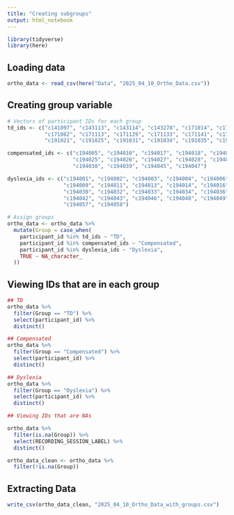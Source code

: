 ```yaml
---
title: "Creating subgroups"
output: html_notebook
---
```


```r
library(tidyverse)
library(here)
```


## Loading data

```r
ortho_data <- read_csv(here("Data", "2025_04_10_Ortho_Data.csv"))
```

## Creating group variable

```r

# Vectors of participant IDs for each group
td_ids <- c("c141097", "c143113", "c143114", "c143278", "c171014", "c171064", "c171071", "c171080",
            "c171082", "c171113", "c171129", "c171133", "c171141", "c171144", "c191018", "c191020",
            "c191021", "c191025", "c191031", "c191034", "c191035", "c191036", "c191060")

compensated_ids <- c("c194005", "c194010", "c194017", "c194018", "c194019", "c194020", "c194022", 
                     "c194025", "c194026", "c194027", "c194028", "c194029", "c194031", "c194035", 
                     "c194038", "c194039", "c194045", "c194047")

dyslexia_ids <- c("c194001", "c194002", "c194003", "c194004", "c194006", "c194007", "c194008", 
                  "c194009", "c194011", "c194013", "c194014", "c194016", "c194021", "c194023", 
                  "c194030", "c194032", "c194033", "c194034", "c194036", "c194040", "c194041", 
                  "c194042", "c194043", "c194046", "c194048", "c194049", "c194051", "c194055", 
                  "c194057", "c194058")

# Assign groups
ortho_data <- ortho_data %>%
  mutate(Group = case_when(
    participant_id %in% td_ids ~ "TD",
    participant_id %in% compensated_ids ~ "Compensated",
    participant_id %in% dyslexia_ids ~ "Dyslexia",
    TRUE ~ NA_character_
  ))

```


## Viewing IDs that are in each group

```r
## TD
ortho_data %>%
  filter(Group == "TD") %>%
  select(participant_id) %>%
  distinct()
```

```r
## Compensated
ortho_data %>%
  filter(Group == "Compensated") %>%
  select(participant_id) %>%
  distinct()
```


```r
## Dyslexia
ortho_data %>%
  filter(Group == "Dyslexia") %>%
  select(participant_id) %>%
  distinct()
```





```r
## Viewing IDs that are NAs

ortho_data %>%
  filter(is.na(Group)) %>%
  select(RECORDING_SESSION_LABEL) %>%
  distinct()
```



```r
ortho_data_clean <- ortho_data %>%
  filter(!is.na(Group))
```

## Extracting Data

```r
write_csv(ortho_data_clean, "2025_04_10_Ortho_Data_with_groups.csv")
```





























